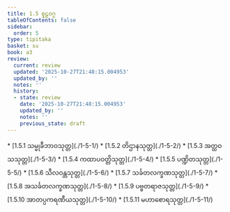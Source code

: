 ```yaml
---
title: 1.5 စူဠဝဂ္ဂ
tableOfContents: false
sidebar:
  order: 5
type: tipitaka
basket: su
book: a3
review:
  current: review
  updated: '2025-10-27T21:48:15.004953'
  updated_by: ''
  notes: ''
  history:
  - state: review
    date: '2025-10-27T21:48:15.004953'
    updated_by: ''
    notes: ''
    previous_state: draft
---
```



<ReviewStatus review={frontmatter.review} showDetails={true} />

<HypothesisAnnotation frontmatter={frontmatter} />

<DynamicBreadcrumb />



<TableOfContents book="a3" section="1.5">
* [1.5.1 သမ္မုခီဘာဝသုတ္တ](./1-5-1/)
* [1.5.2 တိဌာနသုတ္တ](./1-5-2/)
* [1.5.3 အတ္ထဝသသုတ္တ](./1-5-3/)
* [1.5.4 ကထာပဝတ္တိသုတ္တ](./1-5-4/)
* [1.5.5 ပဏ္ဍိတသုတ္တ](./1-5-5/)
* [1.5.6 သီလဝန္တသုတ္တ](./1-5-6/)
* [1.5.7 သင်္ခတလက္ခဏသုတ္တ](./1-5-7/)
* [1.5.8 အသင်္ခတလက္ခဏသုတ္တ](./1-5-8/)
* [1.5.9 ပဗ္ဗတရာဇသုတ္တ](./1-5-9/)
* [1.5.10 အာတပ္ပကရဏီယသုတ္တ](./1-5-10/)
* [1.5.11 မဟာစောရသုတ္တ](./1-5-11/)
</TableOfContents>